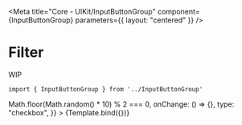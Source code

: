 
<Meta
    title="Core - UIKit/InputButtonGroup"
    component={InputButtonGroup}
    parameters={{
        layout: "centered"
    }}
/>


# Filter

WIP

```
import { InputButtonGroup } from '../InputButtonGroup'
```

<Canvas>
    <Story
        name="InputButtonGroup"
        args={{
            title: "Milo",
            attribute: "milo",
            buckets: [
                { title: "Beta Hydri" },
                { title: "Omicron Eridani" },
                { title: "Alpha Centauri Proxima Centauri" },
            ],
            isSelected: () => Math.floor(Math.random() * 10) % 2 === 0,
            onChange: () => {},
            type: "checkbox",
        }}
    >
        {Template.bind({})}
    </Story>
</Canvas>
